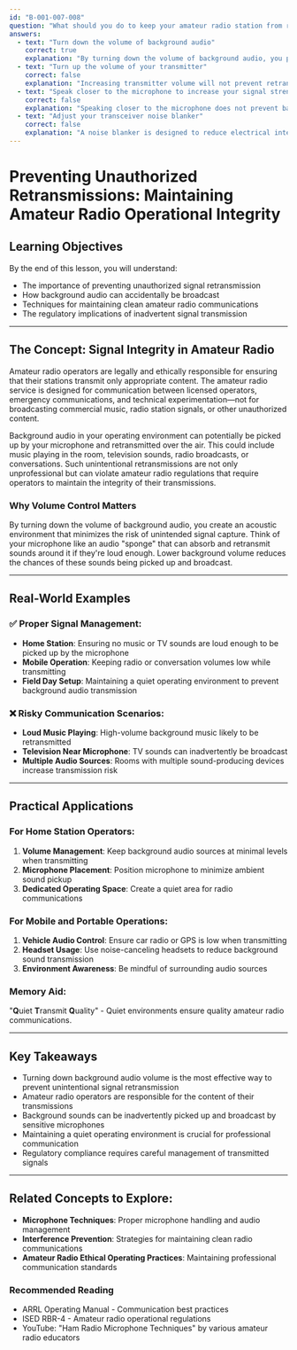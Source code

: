```yaml
---
id: "B-001-007-008"
question: "What should you do to keep your amateur radio station from retransmitting music or signals from a non-amateur radio station?"
answers:
  - text: "Turn down the volume of background audio"
    correct: true
    explanation: "By turning down the volume of background audio, you prevent unintentional audio from being picked up by the microphone and transmitted over the amateur radio frequency. This reduces the risk of accidentally retransmitting copyrighted music, broadcast signals, or other non-amateur radio content, which is prohibited by amateur radio regulations. Lower audio levels minimize the chance of stray sounds being captured and broadcast."
  - text: "Turn up the volume of your transmitter"
    correct: false
    explanation: "Increasing transmitter volume will not prevent retransmission of background audio. In fact, it may make unintended sounds more likely to be picked up and broadcast. This approach actually increases the risk of inadvertently transmitting non-amateur radio signals and would potentially violate amateur radio operating principles."
  - text: "Speak closer to the microphone to increase your signal strength"
    correct: false
    explanation: "Speaking closer to the microphone does not prevent background audio retransmission. It might actually increase the likelihood of picking up ambient sounds and unintended audio signals. The goal is to reduce background noise, not amplify the microphone's sensitivity to surrounding sounds."
  - text: "Adjust your transceiver noise blanker"
    correct: false
    explanation: "A noise blanker is designed to reduce electrical interference and static, not to prevent retransmission of music or non-amateur radio signals. This control does not address the fundamental issue of background audio being picked up by the microphone and potentially being transmitted."
---
```


# Preventing Unauthorized Retransmissions: Maintaining Amateur Radio Operational Integrity

## Learning Objectives
By the end of this lesson, you will understand:
- The importance of preventing unauthorized signal retransmission
- How background audio can accidentally be broadcast
- Techniques for maintaining clean amateur radio communications
- The regulatory implications of inadvertent signal transmission

---

## The Concept: Signal Integrity in Amateur Radio

Amateur radio operators are legally and ethically responsible for ensuring that their stations transmit only appropriate content. The amateur radio service is designed for communication between licensed operators, emergency communications, and technical experimentation—not for broadcasting commercial music, radio station signals, or other unauthorized content.

Background audio in your operating environment can potentially be picked up by your microphone and retransmitted over the air. This could include music playing in the room, television sounds, radio broadcasts, or conversations. Such unintentional retransmissions are not only unprofessional but can violate amateur radio regulations that require operators to maintain the integrity of their transmissions.

### Why Volume Control Matters

By turning down the volume of background audio, you create an acoustic environment that minimizes the risk of unintended signal capture. Think of your microphone like an audio "sponge" that can absorb and retransmit sounds around it if they're loud enough. Lower background volume reduces the chances of these sounds being picked up and broadcast.

---

## Real-World Examples

### ✅ Proper Signal Management:
- **Home Station**: Ensuring no music or TV sounds are loud enough to be picked up by the microphone
- **Mobile Operation**: Keeping radio or conversation volumes low while transmitting
- **Field Day Setup**: Maintaining a quiet operating environment to prevent background audio transmission

### ❌ Risky Communication Scenarios:
- **Loud Music Playing**: High-volume background music likely to be retransmitted
- **Television Near Microphone**: TV sounds can inadvertently be broadcast
- **Multiple Audio Sources**: Rooms with multiple sound-producing devices increase transmission risk

---

## Practical Applications

### For Home Station Operators:
1. **Volume Management**: Keep background audio sources at minimal levels when transmitting
2. **Microphone Placement**: Position microphone to minimize ambient sound pickup
3. **Dedicated Operating Space**: Create a quiet area for radio communications

### For Mobile and Portable Operations:
1. **Vehicle Audio Control**: Ensure car radio or GPS is low when transmitting
2. **Headset Usage**: Use noise-canceling headsets to reduce background sound transmission
3. **Environment Awareness**: Be mindful of surrounding audio sources

### Memory Aid:
"**Q**uiet **T**ransmit **Q**uality" - Quiet environments ensure quality amateur radio communications.

---

## Key Takeaways

- Turning down background audio volume is the most effective way to prevent unintentional signal retransmission
- Amateur radio operators are responsible for the content of their transmissions
- Background sounds can be inadvertently picked up and broadcast by sensitive microphones
- Maintaining a quiet operating environment is crucial for professional communication
- Regulatory compliance requires careful management of transmitted signals

---

## Related Concepts to Explore:
- **Microphone Techniques**: Proper microphone handling and audio management
- **Interference Prevention**: Strategies for maintaining clean radio communications
- **Amateur Radio Ethical Operating Practices**: Maintaining professional communication standards

### Recommended Reading
- ARRL Operating Manual - Communication best practices
- ISED RBR-4 - Amateur radio operational regulations
- YouTube: "Ham Radio Microphone Techniques" by various amateur radio educators